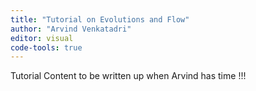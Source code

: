 ```yaml
---
title: "Tutorial on Evolutions and Flow"
author: "Arvind Venkatadri"
editor: visual
code-tools: true
---
```


Tutorial Content to be written up when Arvind has time !!!
